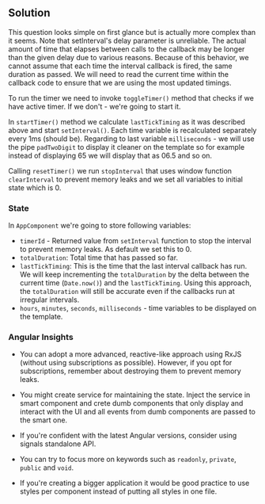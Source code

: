 
## Solution

This question looks simple on first glance but is actually more complex than it seems. Note that setInterval's delay parameter is unreliable. The actual amount of time that elapses between calls to the callback may be longer than the given delay due to various reasons. Because of this behavior, we cannot assume that each time the interval callback is fired, the same duration as passed. We will need to read the current time within the callback code to ensure that we are using the most updated timings.

To run the timer we need to invoke `toggleTimer()` method that checks if we have active timer. If we don't - we're going to start it.

In `startTimer()` method we calculate `lastTickTiming` as it was described above and start `setInterval()`. Each time variable is recalculated separately every 1ms (should be). Regarding to last variable `milliseconds` - we will use the pipe `padTwoDigit` to display it cleaner on the template so for example instead of displaying 65 we will display that as 06.5 and so on.

Calling `resetTimer()` we run `stopInterval` that uses window function `clearInterval` to prevent memory leaks and we set all variables to initial state which is 0.

### State

In `AppComponent` we're going to store following variables:

- `timerId` - Returned value from `setInterval` function to stop the interval to prevent memory leaks. As default we set this to 0.
- `totalDuration`: Total time that has passed so far.
- `lastTickTiming`: This is the time that the last interval callback has run. We will keep incrementing the `totalDuration` by the delta between the current time (`Date.now()`) and the `lastTickTiming`. Using this approach, the `totalDuration` will still be accurate even if the callbacks run at irregular intervals.
- `hours`, `minutes`, `seconds`, `milliseconds` - time variables to be displayed on the template.

### Angular Insights

- You can adopt a more advanced, reactive-like approach using RxJS (without using subscriptions as possible). However, if you opt for subscriptions, remember about destroying them to prevent memory leaks.

- You might create service for maintaining the state. Inject the service in smart component and crete dumb components that only display and interact with the UI and all events from dumb components are passed to the smart one.

- If you're confident with the latest Angular versions, consider using signals standalone API.

- You can try to focus more on keywords such as `readonly`, `private`, `public` and `void`.

- If you're creating a bigger application it would be good practice to use styles per component instead of putting all styles in one file.

<TestCases />
<Notes />
